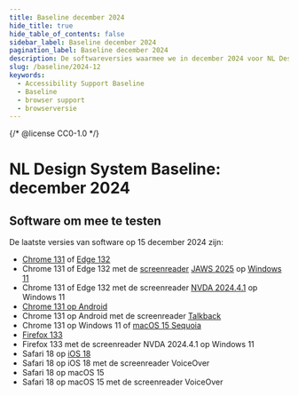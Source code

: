 ```yaml
---
title: Baseline december 2024
hide_title: true
hide_table_of_contents: false
sidebar_label: Baseline december 2024
pagination_label: Baseline december 2024
description: De softwareversies waarmee we in december 2024 voor NL Design System testen voor Baseline support.
slug: /baseline/2024-12
keywords:
  - Accessibility Support Baseline
  - Baseline
  - browser support
  - browserversie
---
```


{/* @license CC0-1.0 */}

# NL Design System Baseline: december 2024

## Software om mee te testen

De laatste versies van software op 15 december 2024 zijn:

- [Chrome 131](https://chromereleases.googleblog.com/2024/12/stable-channel-update-for-desktop_10.html) of [Edge 132](https://learn.microsoft.com/en-us/deployedge/microsoft-edge-relnote-beta-channel#version-1320295711-november-22-2024)
- Chrome 131 of Edge 132 met de [screenreader](/woordenlijst/#screenreader) [JAWS 2025](https://support.freedomscientific.com/Downloads/JAWS/JAWSWhatsNew?version=2025) op [Windows 11](https://www.microsoft.com/en-us/software-download/windows11)
- Chrome 131 of Edge 132 met de screenreader [NVDA 2024.4.1](https://www.nvaccess.org) op Windows 11
- [Chrome 131 op Android](https://chromereleases.googleblog.com/2024/12/chrome-for-android-update.html)
- Chrome 131 op Android met de screenreader [Talkback](https://support.google.com/accessibility/android/answer/6007100?hl%3Den)
- Chrome 131 op Windows 11 of [macOS 15 Sequoia](https://www.apple.com/newsroom/2024/09/macos-sequoia-is-available-today/)
- [Firefox 133](https://www.mozilla.org/en-US/firefox/133.0/releasenotes/)
- Firefox 133 met de screenreader NVDA 2024.4.1 op Windows 11
- Safari 18 op [iOS 18](https://www.apple.com/ios/ios-18/)
- Safari 18 op iOS 18 met de screenreader VoiceOver
- Safari 18 op macOS 15
- Safari 18 op macOS 15 met de screenreader VoiceOver
